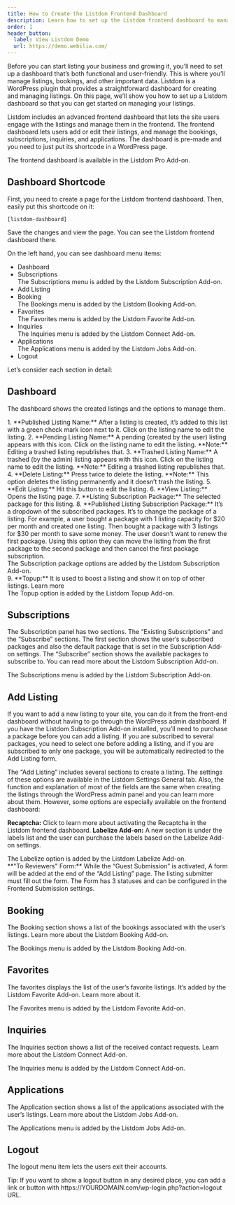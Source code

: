 ```yaml
---
title: How to Create the Listdom Frontend Dashboard
description: Learn how to set up the Listdom frontend dashboard to manage listings, bookings, and other user data.
order: 1
header_button:
  label: View Listdom Demo
  url: https://demo.webilia.com/
---
```



Before you can start listing your business and growing it, you’ll need to set up a dashboard that’s both functional and user-friendly. This is where you’ll manage listings, bookings, and other important data. Listdom is a WordPress plugin that provides a straightforward dashboard for creating and managing listings. On this page, we’ll show you how to set up a Listdom dashboard so that you can get started on managing your listings.

Listdom includes an advanced frontend dashboard that lets the site users engage with the listings and manage them in the frontend. The frontend dashboard lets users add or edit their listings, and manage the bookings, subscriptions, inquiries, and applications. The dashboard is pre-made and you need to just put its shortcode in a WordPress page.

<Aside type="note">
The frontend dashboard is available in the Listdom Pro Add-on.
</Aside>

## Dashboard Shortcode

First, you need to create a page for the Listdom frontend dashboard. Then, easily put this shortcode on it:

`[listdom-dashboard]`

Save the changes and view the page. You can see the Listdom frontend dashboard there.

On the left hand, you can see dashboard menu items:

- Dashboard
- Subscriptions
    <Aside type="note">
    The Subscriptions menu is added by the Listdom Subscription Add-on.
    </Aside>
- Add Listing
- Booking
    <Aside type="note">
    The Bookings menu is added by the Listdom Booking Add-on.
    </Aside>
- Favorites
    <Aside type="note">
    The Favorites menu is added by the Listdom Favorite Add-on.
    </Aside>
- Inquiries
    <Aside type="note">
    The Inquiries menu is added by the Listdom Connect Add-on.
    </Aside>
- Applications
    <Aside type="note">
    The Applications menu is added by the Listdom Jobs Add-on.
    </Aside>
- Logout

Let’s consider each section in detail:

## Dashboard

The dashboard shows the created listings and the options to manage them.

<Steps>
1. **Published Listing Name:** After a listing is created, it’s added to this list with a green check mark icon next to it. Click on the listing name to edit the listing.
2. **Pending Listing Name:** A pending (created by the user) listing appears with this icon. Click on the listing name to edit the listing. **Note:** Editing a trashed listing republishes that.
3. **Trashed Listing Name:** A trashed (by the admin) listing appears with this icon. Click on the listing name to edit the listing. **Note:** Editing a trashed listing republishes that.
4. **Delete Listing:** Press twice to delete the listing. **Note:** This option deletes the listing permanently and it doesn’t trash the listing.
5. **Edit Listing:** Hit this button to edit the listing.
6. **View Listing:** Opens the listing page.
7. **Listing Subscription Package:** The selected package for this listing.
8. **Published Listing Subscription Package:** It’s a dropdown of the subscribed packages. It’s to change the package of a listing. For example, a user bought a package with 1 listing capacity for $20 per month and created one listing. Then bought a package with 3 listings for $30 per month to save some money. The user doesn’t want to renew the first package. Using this option they can move the listing from the first package to the second package and then cancel the first package subscription.
    <Aside type="note">
    The Subscription package options are added by the Listdom Subscription Add-on.
    </Aside>
9. **Topup:** It is used to boost a listing and show it on top of other listings. Learn more
    <Aside type="note">
    The Topup option is added by the Listdom Topup Add-on.
    </Aside>
</Steps>

## Subscriptions

The Subscription panel has two sections. The “Existing Subscriptions” and the “Subscribe” sections. The first section shows the user’s subscribed packages and also the default package that is set in the Subscription Add-on settings. The “Subscribe” section shows the available packages to subscribe to. You can read more about the Listdom Subscription Add-on.

<Aside type="note">
The Subscriptions menu is added by the Listdom Subscription Add-on.
</Aside>

## Add Listing

If you want to add a new listing to your site, you can do it from the front-end dashboard without having to go through the WordPress admin dashboard. If you have the Listdom Subscription Add-on installed, you’ll need to purchase a package before you can add a listing. If you are subscribed to several packages, you need to select one before adding a listing, and if you are subscribed to only one package, you will be automatically redirected to the Add Listing form.

The “Add Listing” includes several sections to create a listing. The settings of these options are available in the Listdom Settings General tab. Also, the function and explanation of most of the fields are the same when creating the listings through the WordPress admin panel and you can learn more about them. However, some options are especially available on the frontend dashboard:

**Recaptcha:** Click to learn more about activating the Recaptcha in the Listdom frontend dashboard.
**Labelize Add-on:** A new section is under the labels list and the user can purchase the labels based on the Labelize Add-on settings.
<Aside type="note">
The Labelize option is added by the Listdom Labelize Add-on.
</Aside>
**"To Reviewers" Form:** While the “Guest Submission” is activated, A form will be added at the end of the “Add Listing” page. The listing submitter must fill out the form. The Form has 3 statuses and can be configured in the Frontend Submission settings.

## Booking

The Booking section shows a list of the bookings associated with the user’s listings. Learn more about the Listdom Booking Add-on.

<Aside type="note">
The Bookings menu is added by the Listdom Booking Add-on.
</Aside>

## Favorites

The favorites displays the list of the user’s favorite listings. It’s added by the Listdom Favorite Add-on. Learn more about it.

<Aside type="note">
The Favorites menu is added by the Listdom Favorite Add-on.
</Aside>

## Inquiries

The Inquiries section shows a list of the received contact requests. Learn more about the Listdom Connect Add-on.

<Aside type="note">
The Inquiries menu is added by the Listdom Connect Add-on.
</Aside>

## Applications

The Application section shows a list of the applications associated with the user’s listings. Learn more about the Listdom Jobs Add-on.

<Aside type="note">
The Applications menu is added by the Listdom Jobs Add-on.
</Aside>

## Logout

The logout menu item lets the users exit their accounts.

<Aside type="tip">
Tip: If you want to show a logout button in any desired place, you can add a link or button with https://YOURDOMAIN.com/wp-login.php?action=logout URL.
</Aside>


